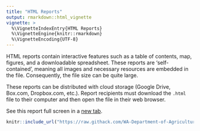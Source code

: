 ```yaml
---
title: "HTML Reports"
output: rmarkdown::html_vignette
vignette: >
  %\VignetteIndexEntry{HTML Reports}
  %\VignetteEngine{knitr::rmarkdown}
  %\VignetteEncoding{UTF-8}
---
```


HTML reports contain interactive features such as a table of contents, map, figures, and a downloadable spreadsheet. These reports are 'self-contained', meaning all images and necessary resources are embedded in the file. Consequently, the file size can be quite large.

These reports can be distributed with cloud storage (Google Drive, Box.com, Dropbox.com, etc.). Report recipients must download the `.html` file to their computer and then open the file in their web browser.

See this report full screen in a [new tab](https://raw.githack.com/WA-Department-of-Agriculture/soils/main/inst/example_reports/producer_report.html "See the .html report in full screen."){target="_blank"}.

```r
knitr::include_url("https://raw.githack.com/WA-Department-of-Agriculture/soils/main/inst/example_reports/producer_report.html", height = "500px")
```
